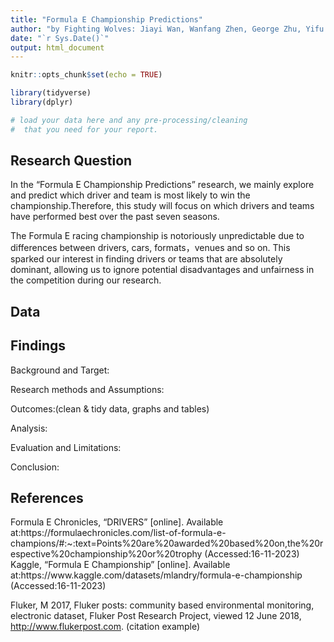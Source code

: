```yaml
---
title: "Formula E Championship Predictions"
author: "by Fighting Wolves: Jiayi Wan, Wanfang Zhen, George Zhu, Yifu Li & Yunrui Lyu"
date: "`r Sys.Date()`"
output: html_document
---
```



```r
knitr::opts_chunk$set(echo = TRUE)
```


```r
library(tidyverse)
library(dplyr)

```


```r
# load your data here and any pre-processing/cleaning 
#  that you need for your report.

```


## Research Question
In the “Formula E Championship Predictions" research, we mainly explore and predict which driver and team is most likely to win the championship.Therefore, this study will focus on which drivers and teams have performed best over the past seven seasons.

The Formula E racing championship is notoriously unpredictable due to differences between drivers, cars, formats，venues and so on. This sparked our interest in finding drivers or teams that are absolutely dominant, allowing us to ignore potential disadvantages and unfairness in the competition during our research.


## Data


## Findings
Background and Target:

Research methods and Assumptions:

Outcomes:(clean & tidy data, graphs and tables)

Analysis:

Evaluation and Limitations:

Conclusion:


## References
Formula E Chronicles, “DRIVERS” [online]. 
Available at:https://formulaechronicles.com/list-of-formula-e-champions/#:~:text=Points%20are%20awarded%20based%20on,the%20respective%20championship%20or%20trophy (Accessed:16-11-2023)
Kaggle, "Formula E Championship" [online]. 
Available at:https://www.kaggle.com/datasets/mlandry/formula-e-championship (Accessed:16-11-2023)

Fluker, M 2017, Fluker posts: community based environmental monitoring, electronic dataset, Fluker Post Research Project, viewed 12 June 2018, <http://www.flukerpost.com>. (citation example)

